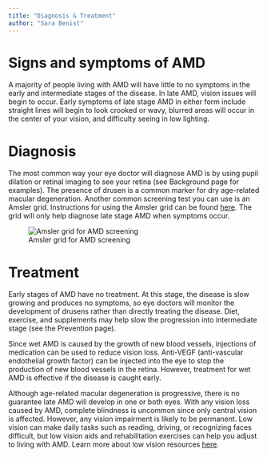 ```yaml
---
title: "Diagnosis & Treatment"
author: "Sara Benist"
---
```


# Signs and symptoms of AMD

A majority of people living with AMD will have little to no symptoms in the early and intermediate stages of the disease. In late AMD, vision issues will begin to occur. Early symptoms of late stage AMD in either form include straight lines will begin to look crooked or wavy, blurred areas will occur in the center of your vision, and difficulty seeing in low lighting.

# Diagnosis 

The most common way your eye doctor will diagnose AMD is by using pupil dilation or retinal imaging to see your retina (see Background page for examples). The presence of drusen is a common marker for dry age-related macular degeneration. Another common screening test you can use is an Amsler grid. Instructions for using the Amsler grid can be found [here](https://www.hopkinsmedicine.org/health/conditions-and-diseases/agerelated-macular-degeneration-amd). The grid will only help diagnose late stage AMD when symptoms occur. 

![Amsler grid for AMD screening](images/grid.png){#fig-grid}

# Treatment

Early stages of AMD have no treatment. At this stage, the disease is slow growing and produces no symptoms, so eye doctors will monitor the development of drusens rather than directly treating the disease. Diet, exercise, and supplements may help slow the progression into intermediate stage (see the Prevention page).

Since wet AMD is caused by the growth of new blood vessels, injections of medication can be used to reduce vision loss. Anti-VEGF (anti-vascular endothelial growth factor) can be injected into the eye to stop the production of new blood vessels in the retina. However, treatment for wet AMD is effective if the disease is caught early.

Although age-related macular degeneration is progressive, there is no guarantee late AMD will develop in one or both eyes. With any vision loss caused by AMD, complete blindness is uncommon since only central vision is affected. However, any vision impairment is likely to be permanent. Low vision can make daily tasks such as reading, driving, or recognizing faces difficult, but low vision aids and rehabilitation exercises can help you adjust to living with AMD. Learn more about low vision resources [here](https://www.nei.nih.gov/learn-about-eye-health/eye-conditions-and-diseases/low-vision).
